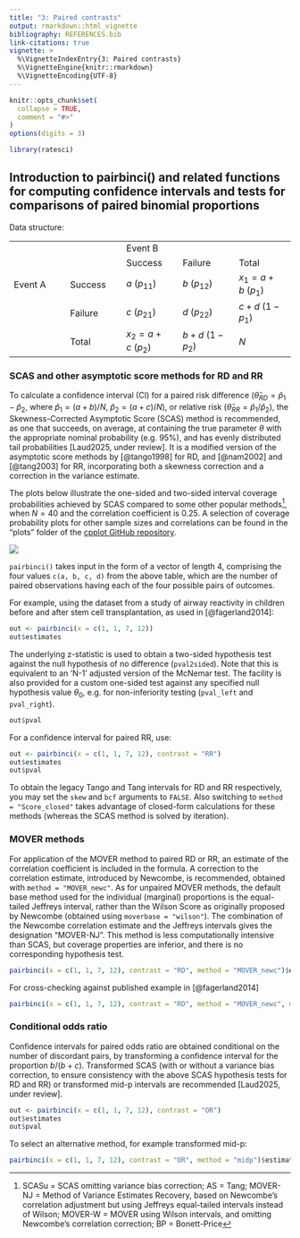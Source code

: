 ```yaml
---
title: "3: Paired contrasts"
output: rmarkdown::html_vignette
bibliography: REFERENCES.bib
link-citations: true
vignette: >
  %\VignetteIndexEntry{3: Paired contrasts}
  %\VignetteEngine{knitr::rmarkdown}
  %\VignetteEncoding{UTF-8}
---
```


```r
knitr::opts_chunk$set(
  collapse = TRUE,
  comment = "#>"
)
options(digits = 3)
```

```r
library(ratesci)
```

## Introduction to pairbinci() and related functions for computing confidence intervals and tests for comparisons of paired binomial proportions

Data structure:

|  |  |  |  |  |
|---------------|---------------|---------------|---------------|---------------|
|  |  | Event B |  |  |
|  |  | Success | Failure | Total |
| Event A | Success | $a \ (p_{11})$ | $b \ (p_{12})$ | $x_1 = a + b \ (p_1)$ |
|  | Failure | $c \ (p_{21})$ | $d \ (p_{22})$ | $c + d \ (1 -p_1)$ |
|  | Total | $x_2 = a + c \ (p_2)$ | $b + d \ (1 - p_2)$ | $N$ |

### SCAS and other asymptotic score methods for RD and RR

To calculate a confidence interval (CI) for a paired risk difference ($\hat \theta_{RD} = \hat p_1 - \hat p_2$, where $\hat p_1 = (a+b)/N$, $\hat p_2 = (a+c)/N$), or relative risk ($\hat \theta_{RR} = \hat p_1 / \hat p_2$), the Skewness-Corrected Asymptotic Score (SCAS) method is recommended, as one that succeeds, on average, at containing the true parameter $\theta$ with the appropriate nominal probability (e.g. 95%), and has evenly distributed tail probabilities [Laud2025, under review]. It is a modified version of the asymptotic score methods by [@tango1998] for RD, and [@nam2002] and [@tang2003] for RR, incorporating both a skewness correction and a correction in the variance estimate.

The plots below illustrate the one-sided and two-sided interval coverage probabilities achieved by SCAS compared to some other popular methods[^1], when $N=40$ and the correlation coefficient is 0.25. A selection of coverage probability plots for other sample sizes and correlations can be found in the "plots" folder of the [cpplot GitHub repository](https://github.com/petelaud/cpplot/tree/master/plots).

[^1]: SCASu = SCAS omitting variance bias correction; AS = Tang; MOVER-NJ = Method of Variance Estimates Recovery, based on Newcombe's correlation adjustment but using Jeffreys equal-tailed intervals instead of Wilson; MOVER-W = MOVER using Wilson intervals, and omitting Newcombe's correlation correction; BP = Bonett-Price

![](images/RRpair40_95_0.25_small.jpg)

`pairbinci()` takes input in the form of a vector of length 4, comprising the four values `c(a, b, c, d)` from the above table, which are the number of paired observations having each of the four possible pairs of outcomes.

For example, using the dataset from a study of airway reactivity in children before and after stem cell transplantation, as used in [@fagerland2014]:

```r
out <- pairbinci(x = c(1, 1, 7, 12))
out$estimates
```

The underlying z-statistic is used to obtain a two-sided hypothesis test against the null hypothesis of no difference (`pval2sided`). Note that this is equivalent to an 'N-1' adjusted version of the McNemar test. The facility is also provided for a custom one-sided test against any specified null hypothesis value $\theta_0$, e.g. for non-inferiority testing (`pval_left` and `pval_right`).

```r
out$pval
```

For a confidence interval for paired RR, use:

```r
out <- pairbinci(x = c(1, 1, 7, 12), contrast = "RR")
out$estimates
out$pval
```

To obtain the legacy Tango and Tang intervals for RD and RR respectively, you may set the `skew` and `bcf` arguments to `FALSE`. Also switching to `method = "Score_closed"` takes advantage of closed-form calculations for these methods (whereas the SCAS method is solved by iteration).

### MOVER methods

For application of the MOVER method to paired RD or RR, an estimate of the correlation coefficient is included in the formula. A correction to the correlation estimate, introduced by Newcombe, is recommended, obtained with `method = "MOVER_newc"`. As for unpaired MOVER methods, the default base method used for the individual (marginal) proportions is the equal-tailed Jeffreys interval, rather than the Wilson Score as originally proposed by Newcombe (obtained using `moverbase = "wilson"`). The combination of the Newcombe correlation estimate and the Jeffreys intervals gives the designation "MOVER-NJ". This method is less computationally intensive than SCAS, but coverage properties are inferior, and there is no corresponding hypothesis test.

```r
pairbinci(x = c(1, 1, 7, 12), contrast = "RD", method = "MOVER_newc")$estimates
```

For cross-checking against published example in [@fagerland2014]

```r
pairbinci(x = c(1, 1, 7, 12), contrast = "RD", method = "MOVER_newc", moverbase = "wilson")$estimates
```

### Conditional odds ratio

Confidence intervals for paired odds ratio are obtained conditional on the number of discordant pairs, by transforming a confidence interval for the proportion $b / (b+c)$. Transformed SCAS (with or without a variance bias correction, to ensure consistency with the above SCAS hypothesis tests for RD and RR) or transformed mid-p intervals are recommended [Laud2025, under review].

```r
out <- pairbinci(x = c(1, 1, 7, 12), contrast = "OR")
out$estimates
out$pval
```

To select an alternative method, for example transformed mid-p:

```r
pairbinci(x = c(1, 1, 7, 12), contrast = "OR", method = "midp")$estimates
```

